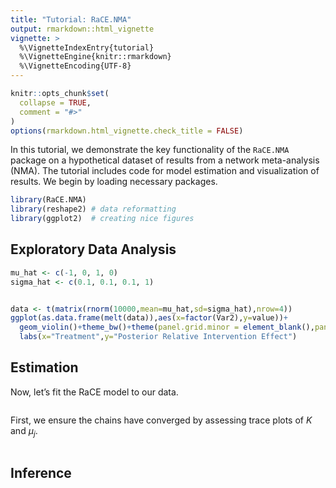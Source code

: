 ```yaml
---
title: "Tutorial: RaCE.NMA"
output: rmarkdown::html_vignette
vignette: >
  %\VignetteIndexEntry{tutorial}
  %\VignetteEngine{knitr::rmarkdown}
  %\VignetteEncoding{UTF-8}
---
```


```r
knitr::opts_chunk$set(
  collapse = TRUE,
  comment = "#>"
)
options(rmarkdown.html_vignette.check_title = FALSE)
```

In this tutorial, we demonstrate the key functionality of the `RaCE.NMA` package on a hypothetical dataset of results from a network meta-analysis (NMA). The tutorial includes code for model estimation and visualization of results. We begin by loading necessary packages.

```r
library(RaCE.NMA)
library(reshape2) # data reformatting
library(ggplot2)  # creating nice figures
```

## Exploratory Data Analysis

```r
mu_hat <- c(-1, 0, 1, 0)
sigma_hat <- c(0.1, 0.1, 0.1, 1)


data <- t(matrix(rnorm(10000,mean=mu_hat,sd=sigma_hat),nrow=4))
ggplot(as.data.frame(melt(data)),aes(x=factor(Var2),y=value))+
  geom_violin()+theme_bw()+theme(panel.grid.minor = element_blank(),panel.grid.major.x = element_blank())+
  labs(x="Treatment",y="Posterior Relative Intervention Effect")
```




## Estimation

Now, let's fit the RaCE model to our data.

```r

```


First, we ensure the chains have converged by assessing trace plots of $K$ and $\mu_j$.

```r

```

## Inference



```r



```

